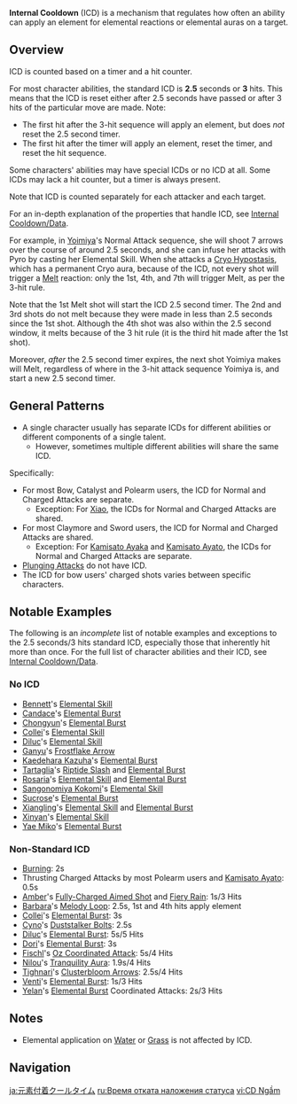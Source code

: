 {{CustomTabs
|tab1 = Overview
|tab2 = Data
}}
{{Community}}
{{Terminology Infobox
|type = Elemental Gauge Theory
|type2 = Game Systems
}}
'''Internal Cooldown''' (ICD) is a mechanism that regulates how often an ability can apply an element for elemental reactions or elemental auras on a target.

==Overview==
ICD is counted based on a timer and a hit counter.

For most character abilities, the standard ICD is '''2.5''' seconds or '''3''' hits. This means that the ICD is reset either after 2.5 seconds have passed or after 3 hits of the particular move are made. Note:
* The first hit after the 3-hit sequence will apply an element, but does ''not'' reset the 2.5 second timer.
* The first hit after the timer will apply an element, reset the timer, and reset the hit sequence.

Some characters' abilities may have special ICDs or no ICD at all. Some ICDs may lack a hit counter, but a timer is always present.

Note that ICD is counted separately for each attacker and each target.

For an in-depth explanation of the properties that handle ICD, see [[Internal Cooldown/Data]].

{{Preview
|file=Internal Cooldown Demonstration
|caption=As per the 3-hit rule, the 1st, 4th, and 7th shots proc the Melt reaction (dealing 297, 1180, and 1485 damage respectively).
}}

For example, in [[Yoimiya]]'s Normal Attack sequence, she will shoot 7 arrows over the course of around 2.5 seconds,<!--the 7th shot can occur after the 2.5 second timer, depending on attack speed--> and she can infuse her attacks with Pyro by casting her Elemental Skill. When she attacks a [[Cryo Hypostasis]], which has a permanent Cryo aura, because of the ICD, not every shot will trigger a [[Melt]] reaction: only the 1st, 4th, and 7th will trigger Melt, as per the 3-hit rule.

Note that the 1st Melt shot will start the ICD 2.5 second timer. The 2nd and 3rd shots do not melt because they were made in less than 2.5 seconds since the 1st shot. Although the 4th shot was also within the 2.5 second window, it melts because of the 3 hit rule (it is the third hit made after the 1st shot).

Moreover, ''after'' the 2.5 second timer expires, the next shot Yoimiya makes will Melt, regardless of where in the 3-hit attack sequence Yoimiya is, and start a new 2.5 second timer.

==General Patterns==
{{Main|Internal Cooldown/Data}}
* A single character usually has separate ICDs for different abilities or different components of a single talent.
** However, sometimes multiple different abilities will share the same ICD.

Specifically:
* For most Bow, Catalyst and Polearm users, the ICD for Normal and Charged Attacks are separate.
** Exception: For [[Xiao]], the ICDs for Normal and Charged Attacks are shared.
* For most Claymore and Sword users, the ICD for Normal and Charged Attacks are shared.
** Exception: For [[Kamisato Ayaka]] and [[Kamisato Ayato]], the ICDs for Normal and Charged Attacks are separate.
* [[Plunging Attack]]s do not have ICD.
* The ICD for bow users' charged shots varies between specific characters.

==Notable Examples==
{{Main|Internal Cooldown/Data}}
The following is an ''incomplete'' list of notable examples and exceptions to the 2.5 seconds/3 hits standard ICD, especially those that inherently hit more than once. For the full list of character abilities and their ICD, see [[Internal Cooldown/Data]].

===No ICD===
* [[Bennett]]'s [[Passion Overload|Elemental Skill]]
* [[Candace]]'s [[Sacred Rite: Wagtail's Tide|Elemental Burst]]
* [[Chongyun]]'s [[Spirit Blade: Cloud-Parting Star|Elemental Burst]]
* [[Collei]]'s [[Floral Brush|Elemental Skill]]
* [[Diluc]]'s [[Searing Onslaught|Elemental Skill]]
* [[Ganyu]]'s [[Liutian Archery|Frostflake Arrow]]
* [[Kaedehara Kazuha]]'s [[Kazuha Slash|Elemental Burst]]
* [[Tartaglia]]'s [[Riptide Slash]] and [[Havoc: Obliteration|Elemental Burst]]
* [[Rosaria]]'s [[Ravaging Confession|Elemental Skill]] and [[Rites of Termination|Elemental Burst]]
* [[Sangonomiya Kokomi]]'s [[Kurage's Oath|Elemental Skill]]
* [[Sucrose]]'s [[Forbidden Creation - Isomer 75 / Type II|Elemental Burst]]
* [[Xiangling]]'s [[Guoba Attack|Elemental Skill]] and [[Pyronado|Elemental Burst]]
* [[Xinyan]]'s [[Sweeping Fervor|Elemental Skill]]
* [[Yae Miko]]'s [[Great Secret Art: Tenko Kenshin|Elemental Burst]]

===Non-Standard ICD===
* [[Burning]]: 2s
* Thrusting Charged Attacks by most Polearm users and [[Kamisato Ayato]]: 0.5s
* [[Amber]]'s [[Sharpshooter|Fully-Charged Aimed Shot]] and [[Fiery Rain]]: 1s/3 Hits
* [[Barbara]]'s [[Let the Show Begin♪|Melody Loop]]: 2.5s, 1st and 4th hits apply element
* [[Collei]]'s [[Trump-Card Kitty|Elemental Burst]]: 3s
* [[Cyno]]'s [[Featherfall Judgment|Duststalker Bolts]]: 2.5s
* [[Diluc]]'s [[Dawn|Elemental Burst]]: 5s/5 Hits
* [[Dori]]'s [[Alcazarzaray's Exactitude|Elemental Burst]]: 3s
* [[Fischl]]'s [[Nightrider|Oz Coordinated Attack]]: 5s/4 Hits
* [[Nilou]]'s [[Dance of Haftkarsvar|Tranquility Aura]]: 1.9s/4 Hits
* [[Tighnari]]'s [[Khanda Barrier-Buster|Clusterbloom Arrows]]: 2.5s/4 Hits
* [[Venti]]'s [[Wind's Grand Ode|Elemental Burst]]: 1s/3 Hits
* [[Yelan]]'s [[Depth-Clarion Dice|Elemental Burst]] Coordinated Attacks: 2s/3 Hits

==Notes==
* Elemental application on [[Water]] or [[Grass]] is not affected by ICD.

==Navigation==
{{Combat Navbox}}

[[ja:元素付着クールタイム]]
[[ru:Время отката наложения статуса]]
[[vi:CD Ngầm]]